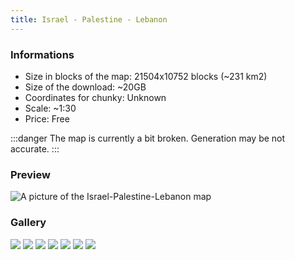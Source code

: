 ---
title: Israel - Palestine - Lebanon
---


### Informations
* Size in blocks of the map: 21504x10752 blocks (~231 km2)
* Size of the download: ~20GB
* Coordinates for chunky: Unknown
* Scale: ~1:30
* Price: Free

:::danger
The map is currently a bit broken. Generation may be not accurate.
:::

### Preview
<img src="/img/maps/previews/asia/israel-palestine-lebanon.webp" alt="A picture of the Israel-Palestine-Lebanon map"></img>  

### Gallery
<Slider dots centerPadding="10px" arrows={false} infinite slidesToShow={1} slidesToScroll={1} pauseOnHover speed={500} autoplay autoplaySpeed={3000}>
    <img src="/img/maps/gallery/asia/israel-palestine-lebanon/0.webp"></img>
    <img src="/img/maps/gallery/asia/israel-palestine-lebanon/1.webp"></img>
    <img src="/img/maps/gallery/asia/israel-palestine-lebanon/2.webp"></img>
    <img src="/img/maps/gallery/asia/israel-palestine-lebanon/3.webp"></img>
    <img src="/img/maps/gallery/asia/israel-palestine-lebanon/4.webp"></img>
    <img src="/img/maps/gallery/asia/israel-palestine-lebanon/5.webp"></img>
    <img src="/img/maps/gallery/asia/israel-palestine-lebanon/6.webp"></img>
</Slider>